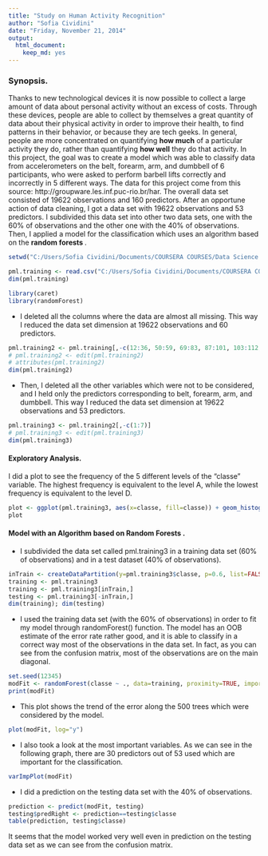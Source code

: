 ```yaml
---
title: "Study on Human Activity Recognition"
author: "Sofia Cividini"
date: "Friday, November 21, 2014"
output:
  html_document:
    keep_md: yes
---
```


### Synopsis.

Thanks to new technological devices it is now possible to collect a large amount of data about personal activity without an excess of costs. Through these devices, people are able to collect by themselves a great quantity of data about their physical activity in order to improve their health, to find patterns in their behavior, or because they are tech geeks. 
In general, people are more concentrated on quantifying <strong>how much</strong> of a particular activity they do, rather than quantifying <strong>how well</strong> they do that activity. In this project, the goal was to create a model which was able to classify data from accelerometers on the belt, forearm, arm, and dumbbell of 6 participants, who were asked to perform barbell lifts correctly and incorrectly in 5 different ways. The data for this project come from this source: http://groupware.les.inf.puc-rio.br/har. 
The overall data set consisted of 19622 observations and 160 predictors. After an opportune action of data cleaning, I got a data set with 19622 observations and 53 predictors. I subdivided this data set into other two data sets, one with the 60% of observations and the other one with the 40% of observations. Then, I applied a model for the classification which uses an algorithm based on the <strong>random forests </strong>. 

```r
setwd("C:/Users/Sofia Cividini/Documents/COURSERA COURSES/Data Science Specialization_JHU/Practical Machine Learning/Assignment1_Write up")
```
```r
pml.training <- read.csv("C:/Users/Sofia Cividini/Documents/COURSERA COURSES/Data Science Specialization_JHU/Practical Machine Learning/Assignment1_Write up/pml-training.csv", header=TRUE, sep=",")
dim(pml.training)
```

```r
library(caret)
library(randomForest)
```

* I deleted all the columns where the data are almost all missing. This way I reduced the data set dimension at 19622 observations and 60 predictors.

```r
pml.training2 <- pml.training[,-c(12:36, 50:59, 69:83, 87:101, 103:112, 125:139, 141:150)]
# pml.training2 <- edit(pml.training2) 
# attributes(pml.training2)
dim(pml.training2)
```

* Then, I deleted all the other variables which were not to be considered, and I held only the predictors corresponding to belt, forearm, arm, and dumbbell. This way I reduced the data set dimension at 19622 observations and 53 predictors.

```r
pml.training3 <- pml.training2[,-c(1:7)]
# pml.training3 <- edit(pml.training3) 
dim(pml.training3)
```

#### Exploratory Analysis.

I did a plot to see the frequency of the 5 different levels of the "classe" variable. The highest frequency is equivalent to the level A, while the lowest frequency is equivalent to the level D.

```r
plot <- ggplot(pml.training3, aes(x=classe, fill=classe)) + geom_histogram()
plot 
```


#### Model with an Algorithm based on Random Forests .

* I subdivided the data set called pml.training3 in a training data set (60% of observations) and in a test dataset (40% of observations). 

```r
inTrain <- createDataPartition(y=pml.training3$classe, p=0.6, list=FALSE)
training <- pml.training3
training <- pml.training3[inTrain,]
testing <- pml.training3[-inTrain,]
dim(training); dim(testing)
```

* I used the training data set (with the 60% of observations) in order to fit my model through randomForest() function. The model has an OOB estimate of the error rate rather good, and it is able to classify in a correct way most of the observations in the data set. In fact, as you can see from the confusion matrix, most of the observations are on the main diagonal.


```r
set.seed(12345)
modFit <- randomForest(classe ~ ., data=training, proximity=TRUE, importance=TRUE)
print(modFit)
```

* This plot shows the trend of the error along the 500 trees which were considered by the model.

```r
plot(modFit, log="y")
```

* I also took a look at the most important variables. As we can see in the following graph, there are 30 predictors out of 53 used which are important for the classification.

```r
varImpPlot(modFit)
```

* I did a prediction on the testing data set with the 40% of observations.

```r
prediction <- predict(modFit, testing)
testing$predRight <- prediction==testing$classe
table(prediction, testing$classe)
```


It seems that the model worked very well even in prediction on the testing data set as we can see from the confusion matrix.

